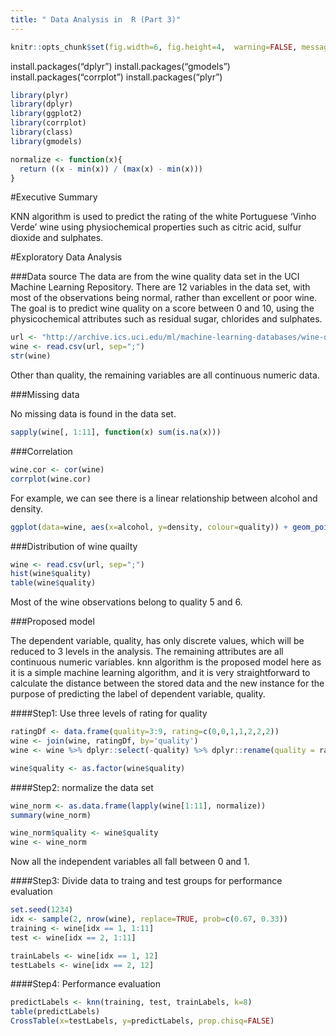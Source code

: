 ```yaml
---
title: " Data Analysis in  R (Part 3)"
---
```


```r
knitr::opts_chunk$set(fig.width=6, fig.height=4,  warning=FALSE, message=FALSE, fig.path='figure/', echo=FALSE)
```
install.packages("dplyr")
install.packages("gmodels")
install.packages("corrplot")
install.packages("plyr")
```r
library(plyr)
library(dplyr)
library(ggplot2)
library(corrplot)
library(class)
library(gmodels)
```


```r
normalize <- function(x){
  return ((x - min(x)) / (max(x) - min(x)))
}
```

#Executive Summary

KNN algorithm is used to predict the rating of the white Portuguese 'Vinho Verde' wine using physiochemical properties such as citric acid, sulfur dioxide and sulphates.
 
#Exploratory Data Analysis

###Data source 
The data are from the wine quality data set in the UCI Machine Learning Repository. There are 12 variables in the data set, with most of the observations being normal, rather than excellent or poor wine. The goal is to predict wine quality on a score between 0 and 10, using the physicochemical attributes such as residual sugar, chlorides and sulphates. 

```r
url <- "http://archive.ics.uci.edu/ml/machine-learning-databases/wine-quality/winequality-white.csv"
wine <- read.csv(url, sep=";")
str(wine)
```

Other than quality, the remaining variables are all continuous numeric data.

###Missing data

No missing data is found in the data set.

```r
sapply(wine[, 1:11], function(x) sum(is.na(x)))
```

###Correlation

```r
wine.cor <- cor(wine)
corrplot(wine.cor)
```

For example, we can see there is a linear relationship between alcohol and density.

```r
ggplot(data=wine, aes(x=alcohol, y=density, colour=quality)) + geom_point()
```

###Distribution of wine quailty

```r
wine <- read.csv(url, sep=";")
hist(wine$quality)
table(wine$quality)
```

Most of the wine observations belong to quality 5 and 6. 

###Proposed model

The dependent variable, quality, has only discrete values, which will be reduced to 3 levels in the analysis. The remaining attributes are all continuous numeric variables. knn algorithm is the proposed model here as it is a simple machine learning algorithm, and it is very straightforward to calculate the distance between the stored data and the new instance for the purpose of predicting the label of dependent variable, quality.

####Step1: Use three levels of rating for quality

```r

ratingDf <- data.frame(quality=3:9, rating=c(0,0,1,1,2,2,2))
wine <- join(wine, ratingDf, by='quality')
wine <- wine %>% dplyr::select(-quality) %>% dplyr::rename(quality = rating)

wine$quality <- as.factor(wine$quality)
```

####Step2: normalize the data set

```r
wine_norm <- as.data.frame(lapply(wine[1:11], normalize))
summary(wine_norm)

wine_norm$quality <- wine$quality
wine <- wine_norm
```

Now all the independent variables all fall between 0 and 1.

####Step3: Divide data to traing and test groups for performance evaluation

```r
set.seed(1234)
idx <- sample(2, nrow(wine), replace=TRUE, prob=c(0.67, 0.33))
training <- wine[idx == 1, 1:11]
test <- wine[idx == 2, 1:11]

trainLabels <- wine[idx == 1, 12]
testLabels <- wine[idx == 2, 12]
```

####Step4: Performance evaluation

```r
predictLabels <- knn(training, test, trainLabels, k=8)
table(predictLabels)
CrossTable(x=testLabels, y=predictLabels, prop.chisq=FALSE)
```


